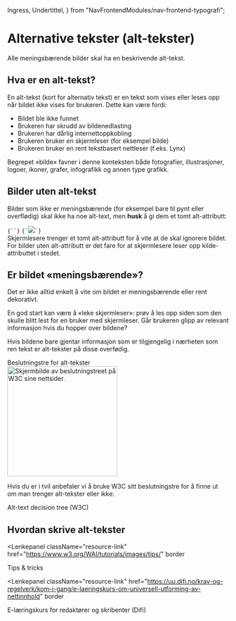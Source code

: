   Ingress,
  Undertittel,
} from "NavFrontendModules/nav-frontend-typografi";


# Alternative tekster (alt-tekster)

<Ingress>Alle meningsbærende bilder skal ha en beskrivende alt-tekst.</Ingress>

## Hva er en alt-tekst?

En alt-tekst (kort for alternativ tekst) er en tekst som vises eller leses opp når bildet ikke vises for brukeren. Dette kan være fordi:

- Bildet ble ikke funnet
- Brukeren har skrudd av bildenedlasting
- Brukeren har dårlig internettoppkobling
- Brukeren bruker en skjermleser (for eksempel bilde)
- Brukeren bruker en rent tekstbasert nettleser (f.eks. Lynx)

<Alertstripe type="info">
  Begrepet «bilde» favner i denne konteksten både fotografier, illustrasjoner,
  logoer, ikoner, grafer, infografikk og annen type grafikk.
</Alertstripe>

## Bilder uten alt-tekst

Bilder som ikke er meningsbærende (for eksempel bare til pynt eller overflødig) skal ikke ha noe alt-text, men <strong>husk</strong> å gi dem et tomt alt-attributt:

<DoDont>
  <Do>
    <Code>{`<img src="pynt.jpg" alt="" />`}</Code>
  </Do>
  <Dont>
    <Code>{`<img src="pynt.jpg" />`}</Code>
  </Dont>
</DoDont>

<br />
<Alertstripe type="advarsel">
  Skjermlesere trenger et tomt alt-attributt for å vite at de skal ignorere
  bildet. For bilder uten alt-attributt er det fare for at skjermlesere leser
  opp kilde-attributtet i stedet.
</Alertstripe>

## Er bildet «meningsbærende»?

Det er ikke alltid enkelt å vite om bildet er meningsbærende eller rent dekorativt.

En god start kan være å «leke skjermleser»: prøv å les opp siden som den skulle blitt lest for en bruker med skjermleser. Går brukeren glipp av relevant informasjon hvis du hopper over bildene?

Hvis bildene bare gjentar informasjon som er tilgjengelig i nærheten som ren tekst er alt-tekster på disse overfødig.

<Panel className="panel--grey">
  <Undertittel>Beslutningstre for alt-tekster</Undertittel>
  <div className="decision-tree-promo">
    <div className="decision-tree-screenshot">
      <img
        src={AltDecisionTree}
        width="250px"
        alt="Skjermbilde av beslutningstreet på W3C sine nettsider."
      />
    </div>
    <div>
      <p>
        Hvis du er i tvil anbefaler vi å bruke W3C sitt beslutningstre for å
        finne ut om man trenger alt-tekster eller ikke:
      </p>
      <Lenkepanel
        className="resource-link"
        href="https://www.w3.org/WAI/tutorials/images/decision-tree/"
        border
      >
        <div className="w3clogo">
          <W3CLogo />
        </div>
        <Undertittel className="lenkepanel__heading">
          Alt-text decision tree (W3C)
        </Undertittel>
      </Lenkepanel>
    </div>
  </div>
</Panel>

## Hvordan skrive alt-tekster

<Lenkepanel
  className="resource-link"
  href="https://www.w3.org/WAI/tutorials/images/tips/"
  border
>
  <div className="w3clogo">
    <W3CLogo />
  </div>
  <Undertittel className="lenkepanel__heading">Tips &amp; tricks</Undertittel>
</Lenkepanel>

<Lenkepanel
  className="resource-link"
  href="https://uu.difi.no/krav-og-regelverk/kom-i-gang/e-laeringskurs-om-universell-utforming-av-nettinnhold"
  border
>
  <Undertittel className="lenkepanel__heading">
    E-læringskurs for redaktører og skribenter (Difi)
  </Undertittel>
</Lenkepanel>
